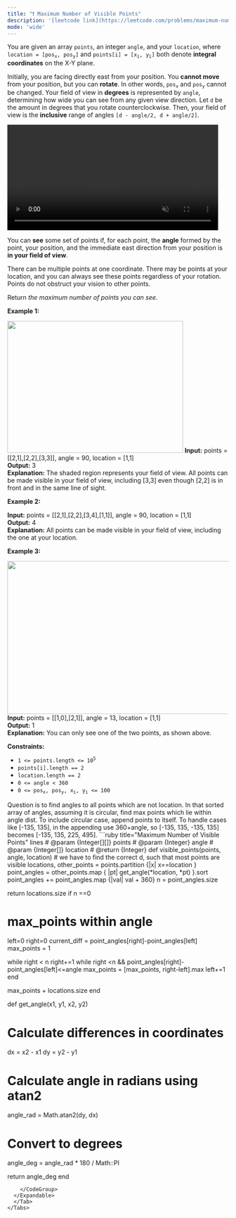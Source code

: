 ```yaml
---
title: "❗️ Maximum Number of Visible Points"
description: '[leetcode link](https://leetcode.com/problems/maximum-number-of-visible-points/description/)'
mode: 'wide'
---
```

<Tabs>
  <Tab title="Question" icon="circle-question" iconType="regular">
    <Card>
      <p>You are given an array <code>points</code>, an integer <code>angle</code>, and your <code>location</code>, where <code>location = [pos<sub>x</sub>, pos<sub>y</sub>]</code> and <code>points[i] = [x<sub>i</sub>, y<sub>i</sub>]</code> both denote <strong>integral coordinates</strong> on the X-Y plane.</p>  <p>Initially, you are facing directly east from your position. You <strong>cannot move</strong> from your position, but you can <strong>rotate</strong>. In other words, <code>pos<sub>x</sub></code> and <code>pos<sub>y</sub></code> cannot be changed. Your field of view in <strong>degrees</strong> is represented by <code>angle</code>, determining how wide you can see from any given view direction. Let <code>d</code> be the amount in degrees that you rotate counterclockwise. Then, your field of view is the <strong>inclusive</strong> range of angles <code>[d - angle/2, d + angle/2]</code>.</p>  <p> <video autoplay="" controls="" height="360" muted="" style="max-width:100%;height:auto;" width="480"><source src="https://assets.leetcode.com/uploads/2020/09/30/angle.mp4" type="video/mp4" />Your browser does not support the video tag or this video format.</video> </p>  <p>You can <strong>see</strong> some set of points if, for each point, the <strong>angle</strong> formed by the point, your position, and the immediate east direction from your position is <strong>in your field of view</strong>.</p>  <p>There can be multiple points at one coordinate. There may be points at your location, and you can always see these points regardless of your rotation. Points do not obstruct your vision to other points.</p>  <p>Return <em>the maximum number of points you can see</em>.</p>   <p><strong class="example">Example 1:</strong></p> <img alt="" src="https://assets.leetcode.com/uploads/2020/09/30/89a07e9b-00ab-4967-976a-c723b2aa8656.png" style="width: 400px; height: 300px;" />  <strong>Input:</strong> points = [[2,1],[2,2],[3,3]], angle = 90, location = [1,1] <br/> <strong>Output:</strong> 3 <br/> <strong>Explanation:</strong> The shaded region represents your field of view. All points can be made visible in your field of view, including [3,3] even though [2,2] is in front and in the same line of sight.   <p><strong class="example">Example 2:</strong></p>   <strong>Input:</strong> points = [[2,1],[2,2],[3,4],[1,1]], angle = 90, location = [1,1] <br/> <strong>Output:</strong> 4 <br/> <strong>Explanation:</strong> All points can be made visible in your field of view, including the one at your location.   <p><strong class="example">Example 3:</strong></p> <img alt="" src="https://assets.leetcode.com/uploads/2020/09/30/5010bfd3-86e6-465f-ac64-e9df941d2e49.png" style="width: 690px; height: 348px;" />  <strong>Input:</strong> points = [[1,0],[2,1]], angle = 13, location = [1,1] <br/> <strong>Output:</strong> 1 <br/> <strong>Explanation:</strong> You can only see one of the two points, as shown above.    <p><strong>Constraints:</strong></p>  <ul>  <li><code>1 &lt;= points.length &lt;= 10<sup>5</sup></code></li>  <li><code>points[i].length == 2</code></li>  <li><code>location.length == 2</code></li>  <li><code>0 &lt;= angle &lt; 360</code></li>  <li><code>0 &lt;= pos<sub>x</sub>, pos<sub>y</sub>, x<sub>i</sub>, y<sub>i</sub> &lt;= 100</code></li> </ul> 
    </Card>
  </Tab>
  <Tab title="Solution" icon="lightbulb" iconType="regular" >
    <Card>
      Question is to find angles to all points which are not location. In that sorted array of angles, assuming it is circular, find max points which lie within angle dist. To include circular case, append points to itself. To handle cases like [-135, 135], in the appending use 360+angle, so [-135, 135, -135, 135] becomes [-135, 135, 225, 495].
</Card>
  <Expandable title="code">
    <CodeGroup dropdown>
```ruby title="Maximum Number of Visible Points" lines
# @param {Integer[][]} points
# @param {Integer} angle
# @param {Integer[]} location
# @return {Integer}
def visible_points(points, angle, location)
  # we have to find the correct d, such that most points are visible
  locations, other_points = points.partition {|x| x==location }
  point_angles = other_points.map { |pt| get_angle(*location, *pt) }.sort
  point_angles += point_angles.map {|val| val + 360}
  n = point_angles.size

  return locations.size if n ==0
  # max_points within angle 
  left=0
  right=0
  current_diff = point_angles[right]-point_angles[left]
  max_points = 1

  while right < n
    right+=1 while right <n && point_angles[right]-point_angles[left]<=angle
    max_points = [max_points, right-left].max
    left+=1
  end

  max_points + locations.size
end

def get_angle(x1, y1, x2, y2)
  # Calculate differences in coordinates
  dx = x2 - x1
  dy = y2 - y1
  
  # Calculate angle in radians using atan2
  angle_rad = Math.atan2(dy, dx)
  
  # Convert to degrees
  angle_deg = angle_rad * 180 / Math::PI
  
  return angle_deg
end
```
    </CodeGroup>
  </Expandable>
  </Tab>
</Tabs>